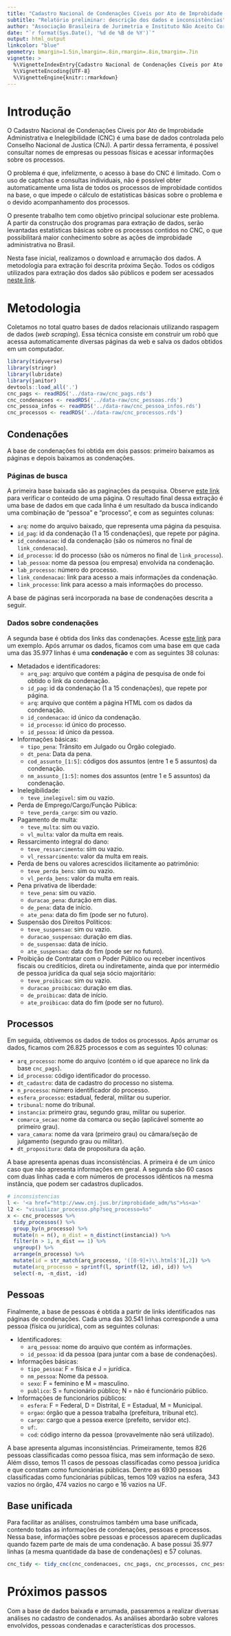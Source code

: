 ```yaml
---
title: "Cadastro Nacional de Condenações Cíveis por Ato de Improbidade Administrativa e Inelegibilidade"
subtitle: "Relatório preliminar: descrição dos dados e inconsistências"
author: "Associação Brasileira de Jurimetria e Instituto Não Aceito Corrupção"
date: "`r format(Sys.Date(), '%d de %B de %Y')`"
output: html_output
linkcolor: "blue"
geometry: bmargin=1.5in,lmargin=.8in,rmargin=.8in,tmargin=.7in
vignette: >
  %\VignetteIndexEntry{Cadastro Nacional de Condenações Cíveis por Ato de Improbidade Administrativa e Inelegibilidade}
  %\VignetteEncoding{UTF-8}
  %\VignetteEngine{knitr::rmarkdown}
---
```


# Introdução

O Cadastro Nacional de Condenações Cíveis por Ato de Improbidade Administrativa e Inelegibilidade (CNC) é uma base de dados controlada pelo Conselho Nacional de Justica (CNJ). A partir dessa ferramenta, é possível consultar nomes de empresas ou pessoas físicas e acessar informações sobre os processos.

O problema é que, infelizmente, o acesso à base do CNC é limitado. Com o uso de captchas e consultas individuais, não é possível obter automaticamente uma lista de todos os processos de improbidade contidos na base, o que impede o cálculo de estatísticas básicas sobre o problema e o devido acompanhamento dos processos.

O presente trabalho tem como objetivo principal solucionar este problema. A partir da construção dos programas para extração de dados, serão levantadas estatísticas básicas sobre os processos contidos no CNC, o que possibilitará maior conhecimento sobre as ações de improbidade administrativa no Brasil.

Nesta fase inicial, realizamos o download e arrumação dos dados. A metodologia para extração foi descrita próxima Seção. Todos os códigos utilizados para extração dos dados são públicos e podem ser acessados [neste link](https://github.com/abjur/cnc).

# Metodologia {#metodologia}

Coletamos no total quatro bases de dados relacionais utilizando raspagem de dados (*web scraping*). Essa técnica consiste em construir um robô que acessa automaticamente diversas páginas da web e salva os dados obtidos em um computador.

```r
library(tidyverse)
library(stringr)
library(lubridate)
library(janitor)
devtools::load_all('.')
cnc_pags <- readRDS('../data-raw/cnc_pags.rds')
cnc_condenacoes <- readRDS('../data-raw/cnc_pessoas.rds')
cnc_pessoa_infos <- readRDS('../data-raw/cnc_pessoa_infos.rds')
cnc_processos <- readRDS('../data-raw/cnc_processos.rds')
```

## Condenações

A base de condenações foi obtida em dois passos: primeiro baixamos as páginas e depois baixamos as condenações.

### Páginas de busca

A primeira base baixada são as paginações da pesquisa. Observe [este link](http://www.cnj.jus.br/improbidade_adm/consultar_requerido.php?validar=form&rs=pesquisarRequeridoGetTabela&rst=&rsrnd=0&rsargs[]=&rsargs[]=&rsargs[]=&rsargs[]=&rsargs[]=&rsargs[]=&rsargs[]=I&rsargs[]=0&rsargs[]=POSICAO_INICIAL_PAGINACAO_PHP1&rsargs[]=QUANTIDADE_REGISTROS_PAGINACAO15) para verificar o conteúdo de uma página. O resultado final dessa extração é uma base de dados em que cada linha é um resultado da busca indicando uma combinação de "pessoa" e "processo", e com as seguintes colunas:

- `arq`: nome do arquivo baixado, que representa uma página da pesquisa.
- `id_pag`: id da condenação (1 a 15 condenações), que repete por página.
- `id_condenacao`: id da condenação (são os números no final de `link_condenacao`).
- `id_processo`: id do processo (são os números no final de `link_processo`).
- `lab_pessoa`: nome da pessoa (ou empresa) envolvida na condenação.
- `lab_processo`: número do processo.
- `link_condenacao`: link para acesso a mais informações da condenação.
- `link_processo`: link para acesso a mais informações do processo.

A base de páginas será incorporada na base de condenações descrita a seguir.

### Dados sobre condenações

A segunda base é obtida dos links das condenações. Acesse [este link](http://www.cnj.jus.br/improbidade_adm/visualizar_condenacao.php?seq_condenacao=10008) para um exemplo. Após arrumar os dados, ficamos com uma base em que cada uma das 35.977 linhas é uma **condenação** e com as seguintes 38 colunas:

- Metadados e identificadores:
    - `arq_pag`: arquivo que contém a página de pesquisa de onde foi obtido o link da condenação.
    - `id_pag`: id da condenação (1 a 15 condenações), que repete por página.
    - `arq`: arquivo que contém a página HTML com os dados da condenação.
    - `id_condenacao`: id único da condenação.
    - `id_processo`: id único do processo.
    - `id_pessoa`: id único da pessoa.
- Informações básicas:
    - `tipo_pena`: Trânsito em Julgado ou Órgão colegiado.
    - `dt_pena`: Data da pena.
    - `cod_assunto_[1:5]`: códigos dos assuntos (entre 1 e 5 assuntos) da condenação.
    - `nm_assunto_[1:5]`: nomes dos assuntos (entre 1 e 5 assuntos) da condenação.
- Inelegibilidade:
    - `teve_inelegivel`: sim ou vazio.
- Perda de Emprego/Cargo/Função Pública:
    - `teve_perda_cargo`: sim ou vazio.
- Pagamento de multa:
    - `teve_multa`: sim ou vazio.
    - `vl_multa`: valor da multa em reais.
- Ressarcimento integral do dano:
    - `teve_ressarcimento`: sim ou vazio.
    - `vl_ressarcimento`: valor da multa em reais.
- Perda de bens ou valores acrescidos ilicitamente ao patrimônio:
    - `teve_perda_bens`: sim ou vazio.
    - `vl_perda_bens`: valor da multa em reais.
- Pena privativa de liberdade:
    - `teve_pena`: sim ou vazio.
    - `duracao_pena`: duração em dias.
    - `de_pena`: data de início.
    - `ate_pena`: data do fim (pode ser no futuro).
- Suspensão dos Direitos Políticos:
    - `teve_suspensao`: sim ou vazio.
    - `duracao_suspensao`: duração em dias.
    - `de_suspensao`: data de início.
    - `ate_suspensao`: data do fim (pode ser no futuro).
- Proibição de Contratar com o Poder Público ou receber incentivos fiscais ou creditícios, direta ou indiretamente, ainda que por intermédio de pessoa jurídica da qual seja sócio majoritário:
    - `teve_proibicao`: sim ou vazio.
    - `duracao_proibicao`: duração em dias.
    - `de_proibicao`: data de início.
    - `ate_proibicao`: data do fim (pode ser no futuro).

<!-- #### Inconsistências -->

<!-- Essa base de dados possui algumas inconsistências. A principal delas é que temos 126  condenações (com id's distintos) que mostram mesmo nome e mesmo número de processo. Intuitivamente, uma pessoa pode estar envolvida em muitos processos e um processo pode envolver muitas pessoas, mas não deveríamos ter repetições de pessoas e processos. Provavelmente o que ocorreu foi o cadastro duplicado da condenação nesses casos. Os casos inconsistentes foram apresentados abaixo. Clique no link para verificar. -->

<!-- ```{r echo=FALSE} -->
<!-- cnc_pags %>%  -->
<!--   tidy_pags() %>%  -->
<!--   get_dupes(lab_pessoa, lab_processo) %>%  -->
<!--   select(-dupe_count, -arq, -starts_with('id')) %>%  -->
<!--   mutate_at(vars(starts_with('link')),  -->
<!--             funs(sprintf(l, ., str_extract(., '[0-9]+$')))) %>%  -->
<!--   DT::datatable(escape = FALSE) -->
<!-- ``` -->

## Processos

Em seguida, obtivemos os dados de todos os processos. Após arrumar os dados, ficamos com 26.825 processos e com as seguintes 10 colunas:

- `arq_processo`: nome do arquivo (contém o id que aparece no link da base `cnc_pags`).
- `id_processo`: código identificador do processo.
- `dt_cadastro`: data de cadastro do processo no sistema.
- `n_processo`: número identificador do processo.
- `esfera_processo`: estadual, federal, militar ou superior.
- `tribunal`: nome do tribunal.
- `instancia`: primeiro grau, segundo grau, militar ou superior.
- `comarca_secao`: nome da comarca ou seção (aplicável somente ao primeiro grau).
- `vara_camara`: nome da vara (primeiro grau) ou câmara/seção de julgamento (segundo grau ou militar).
- `dt_propositura`: data de propositura da ação.

A base apresenta apenas duas inconsistências. A primeira é de um único caso que não apresenta informações em geral. A segunda são 60 casos com duas linhas cada e com números de processos idênticos na mesma instância, que podem ser cadastros duplicados.

```r
# inconsistencias
l <- '<a href="http://www.cnj.jus.br/improbidade_adm/%s">%s<a>'
l2 <- "visualizar_processo.php?seq_processo=%s"
x <- cnc_processos %>% 
  tidy_processos() %>% 
  group_by(n_processo) %>% 
  mutate(n = n(), n_dist = n_distinct(instancia)) %>% 
  filter(n > 1, n_dist == 1) %>% 
  ungroup() %>% 
  arrange(n_processo) %>% 
  mutate(id = str_match(arq_processo, '([0-9]+)\\.html$')[,2]) %>% 
  mutate(arq_processo = sprintf(l, sprintf(l2, id), id)) %>% 
  select(-n, -n_dist, -id)
```

## Pessoas

Finalmente, a base de pessoas é obtida a partir de links identificados nas páginas de condenações. Cada uma das 30.541 linhas corresponde a uma pessoa (física ou jurídica), com as seguintes colunas:

- Identificadores:
    - `arq_pessoa`: nome do arquivo que contém as informações.
    - `id_pessoa`: id da pessoa (para juntar com a base de condenações).
- Informações básicas:
    - `tipo_pessoa`: F = física e J = jurídica.
    - `nm_pessoa`: Nome da pessoa.
    - `sexo`: F = feminino e M = masculino.
    - `publico`: S = funcionário público; N = não é funcionário público.
- Informações de funcionários públicos:
    - `esfera`: F = Federal, D = Distrital, E = Estadual, M = Municipal.
    - `orgao`: órgão que a pessoa trabalha (prefeitura, tribunal etc).
    - `cargo`: cargo que a pessoa exerce (prefeito, servidor etc).
    - `uf`:.
    - `cod`: código interno da pessoa (provavelmente não será utilizado).

A base apresenta algumas inconsistências. Primeiramente, temos 826 pessoas classificadas como pessoa física, mas sem informação de sexo. Além disso, temos 11 casos de pessoas classificadas como pessoa jurídica e que constam como funcionárias públicas. Dentre as 6930 pessoas classificadas como funcionárias públicas, temos 109 vazios na esfera, 343 vazios no órgão, 474 vazios no cargo e 16 vazios na UF.

## Base unificada

Para facilitar as análises, construímos também uma base unificada, contendo todas as informações de condenações, pessoas e processos. Nessa base, informações sobre pessoas e processos aparecem duplicadas quando fazem parte de mais de uma condenação. A base possui 35.977 linhas (a mesma quantidade da base de condenações) e 57 colunas.

```r
cnc_tidy <- tidy_cnc(cnc_condenacoes, cnc_pags, cnc_processos, cnc_pessoa_infos)
```

# Próximos passos

Com a base de dados baixada e arrumada, passaremos a realizar diversas análises no cadastro de condenados. As análises abordarão sobre valores envolvidos, pessoas condenadas e características dos processos.
